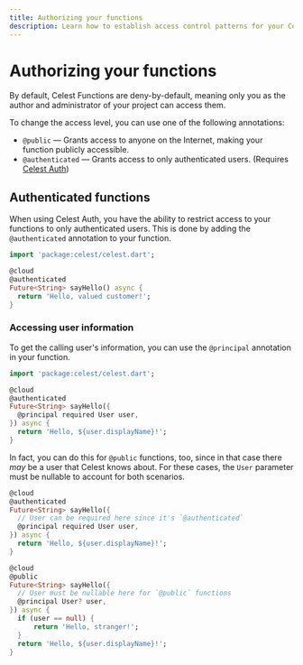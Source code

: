```yaml
---
title: Authorizing your functions
description: Learn how to establish access control patterns for your Celest Functions.
---
```


# Authorizing your functions

By default, Celest Functions are deny-by-default, meaning only you as the author and administrator of your project can access them.

To change the access level, you can use one of the following annotations:

- `@public` &mdash; Grants access to anyone on the Internet, making your function publicly accessible.
- `@authenticated` &mdash; Grants access to only authenticated users. (Requires [Celest Auth](/docs/auth))

## Authenticated functions

When using Celest Auth, you have the ability to restrict access to your functions to only authenticated users. This is done by adding the `@authenticated` annotation to your function.

```dart {4} filename="celest/functions/greeting.dart"
import 'package:celest/celest.dart';

@cloud
@authenticated
Future<String> sayHello() async {
  return 'Hello, valued customer!';
}
```

### Accessing user information

To get the calling user's information, you can use the `@principal` annotation in your function.

```dart {6} filename="celest/functions/greeting.dart"
import 'package:celest/celest.dart';

@cloud
@authenticated
Future<String> sayHello({
  @principal required User user,
}) async {
  return 'Hello, ${user.displayName}!';
}
```

In fact, you can do this for `@public` functions, too, since in that case there _may_ be a user that Celest knows about. 
For these cases, the `User` parameter must be nullable to account for both scenarios.

```dart {5,14} filename="celest/functions/greeting.dart"
@cloud
@authenticated
Future<String> sayHello({
  // User can be required here since it's `@authenticated`
  @principal required User user,
}) async {
  return 'Hello, ${user.displayName}!';
}

@cloud
@public
Future<String> sayHello({
  // User must be nullable here for `@public` functions
  @principal User? user,
}) async {
  if (user == null) {
	  return 'Hello, stranger!';
  }
  return 'Hello, ${user.displayName}!';
}
```